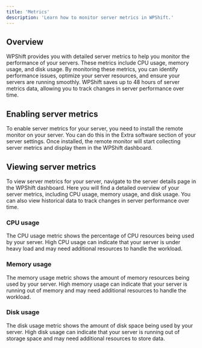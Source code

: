 ```yaml
---
title: 'Metrics'
description: 'Learn how to monitor server metrics in WPShift.'
---
```


## Overview
WPShift provides you with detailed server metrics to help you monitor the performance of your servers. These metrics include CPU usage, memory usage, and disk usage. By monitoring these metrics, you can identify performance issues, optimize your server resources, and ensure your servers are running smoothly. WPShift saves up to 48 hours of server metrics data, allowing you to track changes in server performance over time.

## Enabling server metrics
To enable server metrics for your server, you need to install the remote monitor on your server. You can do this in the Extra software section of your server settings. Once installed, the remote monitor will start collecting server metrics and display them in the WPShift dashboard.

## Viewing server metrics
To view server metrics for your server, navigate to the server details page in the WPShift dashboard. Here you will find a detailed overview of your server metrics, including CPU usage, memory usage, and disk usage. You can also view historical data to track changes in server performance over time.

### CPU usage
The CPU usage metric shows the percentage of CPU resources being used by your server. High CPU usage can indicate that your server is under heavy load and may need additional resources to handle the workload.

### Memory usage
The memory usage metric shows the amount of memory resources being used by your server. High memory usage can indicate that your server is running out of memory and may need additional resources to handle the workload.

### Disk usage
The disk usage metric shows the amount of disk space being used by your server. High disk usage can indicate that your server is running out of storage space and may need additional resources to store data.
